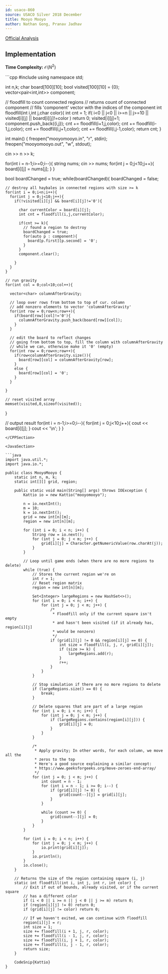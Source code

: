 ```yaml
---
id: usaco-860
source: USACO Silver 2018 December
title: Mooyo Mooyo
author: Nathan Gong, Pranav Jadhav
---
```


[Official Analysis](http://www.usaco.org/current/data/sol_mooyomooyo_silver_dec18.html)

## Implementation

**Time Complexity:** $\mathcal{O}(N^2)$

<LanguageSection>

<CPPSection>
```cpp
#include <bits/stdc++.h> 
using namespace std;

int n,k;
char board[100][10];
bool visited[100][10] = {0};
vector<pair<int,int>> component;

// floodfill to count connected regions
// returns count of connected component
// fills 'component' vector with the indices of the component
int floodfill(int i,int j,char color){
  int cnt = 1;
  if(
    i<0 || j<0 || i>=n || j>=10 ||
    visited[i][j] ||
    board[i][j]!=color
  ) return 0;
  visited[i][j]=1;
  component.push_back({i,j});
  cnt += floodfill(i+1,j,color);
  cnt += floodfill(i-1,j,color);
  cnt += floodfill(i,j+1,color);
  cnt += floodfill(i,j-1,color);
  return cnt;
}

int main() {
  freopen("mooyomooyo.in", "r", stdin);
  freopen("mooyomooyo.out", "w", stdout);

  cin >> n >> k;

  for(int i = n-1;i>=0;i--){
    string nums;
    cin >> nums;
    for(int j = 0;j<10;j++){
      board[i][j] = nums[j];
    }
  }

  bool boardChanged = true;
  while(boardChanged){
    boardChanged = false;

    // destroy all haybales in connected regions with size >= k
    for(int i = 0;i<n;i++){
      for(int j = 0;j<10;j++){
        if(!visited[i][j] && board[i][j]!='0'){
          
          char currentColor = board[i][j];
          int cnt = floodfill(i,j,currentColor);

          if(cnt >= k){
            // found a region to destroy
            boardChanged = true;
            for(auto p : component){
              board[p.first][p.second] = '0';
            }
          }
          component.clear();

        }
      }
    }

    // run gravity
    for(int col = 0;col<10;col++){

      vector<char> columnAfterGravity;

      // loop over rows from bottom to top of cur. column
      // add nonzero elements to vector 'columnAfterGravity'
      for(int row = 0;row<n;row++){
        if(board[row][col]!='0'){
          columnAfterGravity.push_back(board[row][col]);
        }
      }

      // edit the board to reflect changes
      // going from bottom to top, fill the column with columnAfterGravity
      // while we can, otherwise make it '0' (empty)
      for(int row = 0;row<n;row++){
        if(row<columnAfterGravity.size()){
          board[row][col] = columnAfterGravity[row];
        }
        else {
          board[row][col] = '0';
        }
      }
      
    }

    // reset visited array
    memset(visited,0,sizeof(visited));
  }

  // output result
  for(int i = n-1;i>=0;i--){
    for(int j = 0;j<10;j++){
      cout << board[i][j];
    }
    cout << '\n';
  }
}
```
</CPPSection>

<JavaSection>

```java
import java.util.*;
import java.io.*;

public class MooyoMooyo {
	static int n, m, k;
	static int[][] grid, region;
	
	public static void main(String[] args) throws IOException {
		Kattio io = new Kattio("mooyomooyo");

		n = io.nextInt();
		m = 10;
		k = io.nextInt();
		grid = new int[n][m];
		region = new int[n][m];

		for (int i = 0; i < n; i++) {
			String row = io.next();
			for (int j = 0; j < m; j++) {
				grid[i][j] = Character.getNumericValue(row.charAt(j));
			}
		}

		// Loop until game ends (when there are no more regions to delete)
		while (true) {
			// Stores the current region we're on
			int r = 1;
			// Reset region matrix
			region = new int[n][m];

			Set<Integer> largeRegions = new HashSet<>();
			for (int i = 0; i < n; i++) {
				for (int j = 0; j < m; j++) {
					/* 
					 * Floodfill only if the current square isn't empty
					 * and hasn't been visited (if it already has, region[i][j]
					 * would be nonzero)
					 */
					if (grid[i][j] != 0 && region[i][j] == 0) {
						int size = floodfill(i, j, r, grid[i][j]);
						if (size >= k) {
							largeRegions.add(r);
						}
						r++;
					}
				}
			}

			// Stop simulation if there are no more regions to delete
			if (largeRegions.size() == 0) {
				break;
			}

			// Delete squares that are part of a large region
			for (int i = 0; i < n; i++) {
				for (int j = 0; j < m; j++) {
					if (largeRegions.contains(region[i][j])) {
						grid[i][j] = 0;
					}
				}
			}
			
			/* 
			 * Apply gravity; In other words, for each column, we move all the
			 * zeros to the top
			 * Here's a good source explaining a similar concept:
			 * https://www.geeksforgeeks.org/move-zeroes-end-array/
			 */
			for (int j = 0; j < m; j++) {
				int count = n - 1;
				for (int i = n - 1; i >= 0; i--) {
					if (grid[i][j] != 0) {
						grid[count--][j] = grid[i][j];
					}
				}

				while (count >= 0) {
					grid[count--][j] = 0;
				}
			}
		}

		for (int i = 0; i < n; i++) {
			for (int j = 0; j < m; j++) {
				io.print(grid[i][j]);
			}
			io.println();
		}
		io.close();
	}

	// Returns the size of the region containing square (i, j)
	static int floodfill(int i, int j, int r, int color) {
		// Exit if out of bounds, already visited, or if the current square
		// has a different color
		if (i < 0 || i >= n || j < 0 || j >= m) return 0;
		if (region[i][j] != 0) return 0;
		if (grid[i][j] != color) return 0;
		
		// If we haven't exited, we can continue with floodfill
		region[i][j] = r;
		int size = 1;
		size += floodfill(i + 1, j, r, color);
		size += floodfill(i - 1, j, r, color);
		size += floodfill(i, j + 1, r, color);
		size += floodfill(i, j - 1, r, color);
		return size;
	}

	CodeSnip{Kattio}
}
```

</JavaSection>

</LanguageSection>
